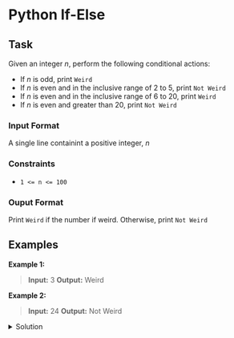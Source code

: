 # Python If-Else

## Task
Given an integer $n$, perform the following conditional actions:

- If $n$ is odd, print `Weird`
- If $n$ is even and in the inclusive range of $2$ to $5$, print `Not Weird`
- If $n$ is even and in the inclusive range of $6$ to $20$, print `Weird`
- If $n$ is even and greater than $20$, print `Not Weird`

### Input Format
A single line containint a positive integer, $n$

### Constraints
- `1 <= n <= 100`

### Ouput Format
Print `Weird` if the number if weird. Otherwise, print `Not Weird`

## Examples

**Example 1:**
> **Input:** 3
> **Output:** Weird

**Example 2:**
> **Input:** 24 
> **Output:** Not Weird

<details>
    <summary>Solution</summary>
```python
#odd = impar
#even = par
    
#1. n es impar                         : imprimir "Weird"
#2. n es par y esta en el rango 2 a 5  : imprimir "Not Weird"
#3. n es par y esta en el rango 6 a 20 : imprimir "Weird"
#4. n es par y es mayor a 20           : imprimir "Not Weird"

if __name__ == '__main__':
    n = int(input().strip())

    if n%2 != 0:
        print("Weird")        
    elif n%2 == 0 and n in range(2,6): 
        print("Not Weird")
    elif n%2 == 0 and n in range(6,21):
        print("Weird")
    elif n%2 == 0 and n>20:
        print("Not Weird")
```
</details>